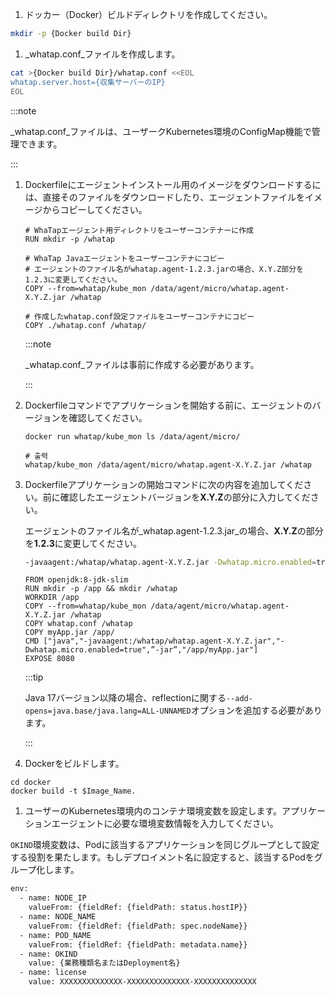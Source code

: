 1.  ドッカー（Docker）ビルドディレクトリを作成してください。

```bash
mkdir -p {Docker build Dir}
```

1.  _whatap.conf_ファイルを作成します。

```bash
cat >{Docker build Dir}/whatap.conf <<EOL
whatap.server.host={収集サーバーのIP}
EOL
```

  :::note

  _whatap.conf_ファイルは、ユーザークKubernetes環境のConfigMap機能で管理できます。

  :::

1.  Dockerfileにエージェントインストール用のイメージをダウンロードするには、直接そのファイルをダウンロードしたり、エージェントファイルをイメージからコピーしてください。

    ```docker
    # WhaTapエージェント用ディレクトリをユーザーコンテナーに作成
    RUN mkdir -p /whatap

    # WhaTap Javaエージェントをユーザーコンテナにコピー
    # エージェントのファイル名がwhatap.agent-1.2.3.jarの場合、X.Y.Z部分を1.2.3に変更してください。
    COPY --from=whatap/kube_mon /data/agent/micro/whatap.agent-X.Y.Z.jar /whatap

    # 作成したwhatap.conf設定ファイルをユーザーコンテナにコピー
    COPY ./whatap.conf /whatap/    
    ```

    :::note

    _whatap.conf_ファイルは事前に作成する必要があります。

    :::

2.  Dockerfileコマンドでアプリケーションを開始する前に、エージェントのバージョンを確認してください。

    ```docker
    docker run whatap/kube_mon ls /data/agent/micro/

    # 출력
    whatap/kube_mon /data/agent/micro/whatap.agent-X.Y.Z.jar /whatap
    ```

3.  Dockerfileアプリケーションの開始コマンドに次の内容を追加してください。前に確認したエージェントバージョンを**X.Y.Z**の部分に入力してください。

    エージェントのファイル名が_whatap.agent-1.2.3.jar_の場合、**X.Y.Z**の部分を**1.2.3**に変更してください。

    ```bash
    -javaagent:/whatap/whatap.agent-X.Y.Z.jar -Dwhatap.micro.enabled=true
    ```

    ```docker title='Dockerfile 예시' showLineNumbers {4,7}
    FROM openjdk:8-jdk-slim
    RUN mkdir -p /app && mkdir /whatap
    WORKDIR /app
    COPY --from=whatap/kube_mon /data/agent/micro/whatap.agent-X.Y.Z.jar /whatap
    COPY whatap.conf /whatap
    COPY myApp.jar /app/
    CMD ["java","-javaagent:/whatap/whatap.agent-X.Y.Z.jar","-Dwhatap.micro.enabled=true",”-jar”,"/app/myApp.jar"]
    EXPOSE 8080
    ```

    :::tip

    Java 17バージョン以降の場合、reflectionに関する`--add-opens=java.base/java.lang=ALL-UNNAMED`オプションを追加する必要があります。

    :::

4.  Dockerをビルドします。

```docker
cd docker
docker build -t $Image_Name.
```

1.  ユーザーのKubernetes環境内のコンテナ環境変数を設定します。アプリケーションエージェントに必要な環境変数情報を入力してください。

  `OKIND`環境変数は、Podに該当するアプリケーションを同じグループとして設定する役割を果たします。もしデプロイメント名に設定すると、該当するPodをグループ化します。

```bash showLineNumbers {8-9}
env:
  - name: NODE_IP
    valueFrom: {fieldRef: {fieldPath: status.hostIP}}
  - name: NODE_NAME
    valueFrom: {fieldRef: {fieldPath: spec.nodeName}}
  - name: POD_NAME
    valueFrom: {fieldRef: {fieldPath: metadata.name}}
  - name: OKIND
    value: {業務種類名またはDeployment名}
  - name: license
    value: XXXXXXXXXXXXXX-XXXXXXXXXXXXXX-XXXXXXXXXXXXXX  
```
